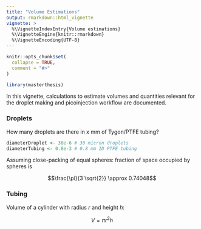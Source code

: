 ```yaml
---
title: "Volume Estimations"
output: rmarkdown::html_vignette
vignette: >
  %\VignetteIndexEntry{Volume estimations}
  %\VignetteEngine{knitr::rmarkdown}
  %\VignetteEncoding{UTF-8}
---
```


```r
knitr::opts_chunk$set(
  collapse = TRUE,
  comment = "#>"
)
```

```r
library(masterthesis)
```

In this vignette, calculations to estimate volumes and quantities relevant for the droplet making and picoinjection workflow are documented.




### Droplets

How many droplets are there in x mm of Tygon/PTFE tubing?


```r
diameterDroplet <- 30e-6 # 30 micron droplets
diameterTubing <- 0.8e-3 # 0.8 mm ID PTFE tubing
```

Assuming close-packing of equal spheres: fraction of space occupied by spheres is

$$\frac{\pi}{3 \sqrt{2}} \approx 0.74048$$

### Tubing

Volume of a cylinder with radius $r$ and height $h$:

$$V = \pi r^2 h$$









